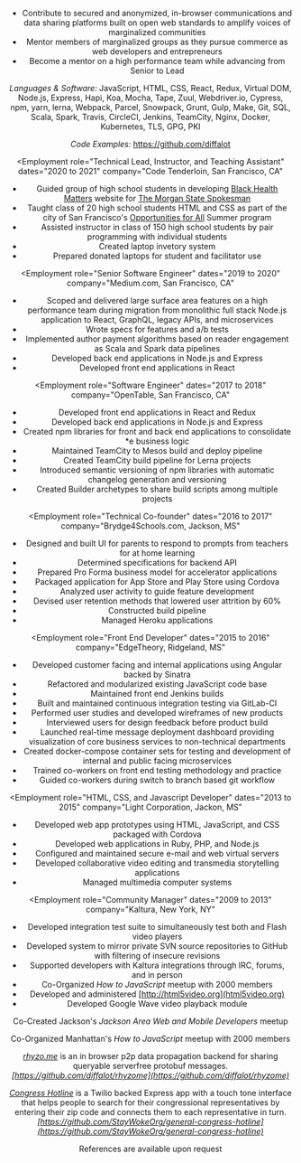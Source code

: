 


<SEO title="Alice Davis - CV" />

<Header
  name="Alice Davis"
  location="San Francisco, CA"
  email="alice@diff.mx"
  website="https://diff.mx/"
/>

<Section title="Objectives">

* Contribute to secured and anonymized, in-browser communications and data sharing platforms built on open web standards to amplify voices of marginalized communities
* Mentor members of marginalized groups as they pursue commerce as web developers and entrepreneurs
* Become a mentor on a high performance team while advancing from Senior to Lead

</Section>

<Section title="Computer Skills">

*Languages & Software:*
JavaScript,
HTML, CSS,
React,
Redux,
Virtual DOM,
Node.js, Express, Hapi, Koa,
Mocha, Tape, Zuul, Webdriver.io, Cypress,
npm, yarn, lerna,
Webpack, Parcel, Snowpack,
Grunt, Gulp, Make,
Git,
SQL, Scala, Spark,
Travis, CircleCI, Jenkins, TeamCity,
Nginx,
Docker, Kubernetes,
TLS, GPG, PKI

_Code Examples:_ <a href="https://github.com/diffalot" target="_blank" rel="noreferrer">https://github.com/diffalot</a>

</Section>
<Section title="Experience">

<Employment
  role="Technical Lead, Instructor, and Teaching Assistant"
  dates="2020 to 2021"
  company="Code Tenderloin, San Francisco, CA"
>

* Guided group of high school students in developing [Black Health Matters](https://bhm.themsuspokesman.com/) website for [The Morgan State Spokesman](https://themsuspokesman.com/)
* Taught class of 20 high school students HTML and CSS as part of the city of San Francisco's [Opportunities for All](https://www.opps4allsf.org/welcome) Summer program
* Assisted instructor in class of 150 high school students by pair programming with  individual students
* Created laptop invetory system
* Prepared donated laptops for student and facilitator use

</Employment>

<Employment
  role="Senior Software Engineer"
  dates="2019 to 2020"
  company="Medium.com, San Francisco, CA"
>

* Scoped and delivered large surface area features on a high performance team during migration from monolithic full stack Node.js application to React, GraphQL, legacy APIs, and microservices
* Wrote specs for features and a/b tests
* Implemented author payment algorithms based on reader engagement as Scala and Spark data pipelines
* Developed back end applications in Node.js and Express
* Developed front end applications in React

</Employment>

<Employment
  role="Software Engineer"
  dates="2017 to 2018"
  company="OpenTable, San Francisco, CA"
>

 * Developed front end applications in React and Redux
 * Developed back end applications in Node.js and Express
 * Created npm libraries for front and back end applications to consolidate
 *e business logic
 * Maintained TeamCity to Mesos build and deploy pipeline
 * Created TeamCity build pipeline for Lerna projects
 * Introduced semantic versioning of npm libraries with automatic changelog generation and versioning
 * Created Builder archetypes to share build scripts among multiple projects

</Employment>

<Employment
  role="Technical Co-founder"
  dates="2016 to 2017"
  company="Brydge4Schools.com, Jackson, MS"
>

* Designed and built UI for parents to respond to prompts from teachers for at home learning
* Determined specifications for backend API
* Prepared Pro Forma business model for accelerator applications
* Packaged application for App Store and Play Store using Cordova
* Analyzed user activity to guide feature development
* Devised user retention methods that lowered user attrition by 60%
* Constructed build pipeline
* Managed Heroku applications

</Employment>





<Employment
  role="Front End Developer"
  dates="2015 to 2016"
  company="EdgeTheory, Ridgeland, MS"
>

* Developed customer facing and internal applications using Angular backed by Sinatra
* Refactored and modularized existing JavaScript code base
* Maintained front end Jenkins builds
* Built and maintained continuous integration testing via GitLab-CI
* Performed user studies and developed wireframes of new products
* Interviewed users for design feedback before product build
* Launched real-time message deployment dashboard providing visualization of core business services to non-technical departments
* Created docker-compose container sets for testing and development of internal and public facing microservices
* Trained co-workers on front end testing methodology and practice
* Guided co-workers during switch to branch based git workflow

</Employment>


<Employment
  role="HTML, CSS, and Javascript Developer"
  dates="2013 to 2015"
  company="Light Corporation, Jackon, MS"
>

* Developed web app prototypes using HTML, JavaScript, and CSS packaged with Cordova
* Developed web applications in Ruby, PHP, and Node.js
* Configured and maintained secure e-mail and web virtual servers
* Developed collaborative video editing and transmedia storytelling applications
* Managed multimedia computer systems

</Employment>






<Employment
  role="Community Manager"
  dates="2009 to 2013"
  company="Kaltura, New York, NY"
>

* Developed integration test suite to simultaneously test both and Flash video players
* Developed system to mirror private SVN source repositories to GitHub with filtering of insecure revisions
* Supported developers with Kaltura integrations through IRC, forums, and in person
* Co-Organized _How to JavaScript_ meetup with 2000 members
* Developed and administered [http://html5video.org](html5video.org)
* Developed Google Wave video playback module

</Employment>
</Section>



<Section title="Community Organization">

Co-Created Jackson's _Jackson Area Web and Mobile Developers_ meetup

Co-Organized Manhattan's _How to JavaScript_ meetup with 2000 members

</Section>

<Section title="Current Projects">

_[rhyzo.me](https://github.com/diffalot/rhyzome)_ is an in browser p2p data propagation backend for sharing queryable serverfree protobuf messages. _[https://github.com/diffalot/rhyzome](https://github.com/diffalot/rhyzome)_

_[Congress Hotline](https://github.com/StayWokeOrg/general-congress-hotline)_ is a Twilio backed Express app with a touch tone interface that helps people to search for their congressional representatives by entering their zip code and connects them to each representative in turn. _[https://github.com/StayWokeOrg/general-congress-hotline](https://github.com/StayWokeOrg/general-congress-hotline)_

</Section>

<Section title="References">

References are available upon request

</Section>
